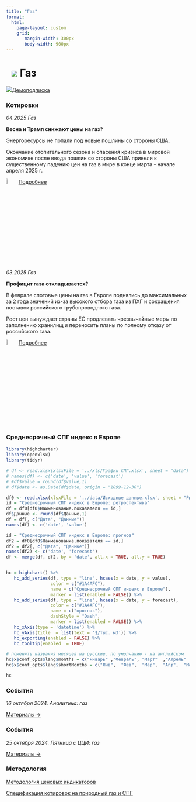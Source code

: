 ```yaml
---
title: "Газ"
format: 
  html:
    page-layout: custom
    grid:
       margin-width: 300px
       body-width: 900px
---
```


# ![](../images/icon-gas.svg) Газ {.my-custom-class style="margin-left:3%;"}

![](../images/icon-subscription.svg)[Демоподписка](../demo-subscription.qmd)

:::::: {.grid style="margin-left:0%"}
::: {.g-col-12 .g-col-sm-12 .g-col-xs-12 .g-col-xl-4 .g-col-md-6 .g-col-lg-6}
### Котировки

*04.2025 Газ*

**Весна и Трамп снижают цены на газ?**

Энергоресурсы не попали под новые пошлины со стороны США.

Окончание отопительного сезона и опасения кризиса в мировой экономике после ввода пошлин со стороны США привели к существенному падению цен на газ в мире в конце марта - начале апреля 2025 г.

![](../images/icon-locker.svg){width="6%"} [Подробнее](../demo-subscription.qmd)

*03.2025 Газ*

**Профицит газа откладывается?**

В феврале спотовые цены на газ в Европе поднялись до максимальных за 2 года значений из-за высокого отбора газа из ПХГ и сокращения поставок российского трубопроводного газа.

Рост цен вынуждает страны ЕС продлевать чрезвычайные меры по заполнению хранилищ и переносить планы по полному отказу от российского газа.

![](../images/icon-locker.svg){width="6%"} [Подробнее](../demo-subscription.qmd)

:::

::: {.g-col-12 .g-col-sm-12 .g-col-xs-12 .g-col-xl-6 .g-col-md-6 .g-col-lg-6}
### Среднесрочный СПГ индекс в Европе

```r
library(highcharter)
library(openxlsx)
library(tidyr)

# df <- read.xlsx(xlsxFile = '../xls/График СПГ.xlsx', sheet = "data") 
# names(df) <- c('date', 'value', 'forecast')
# #df$value = round(df$value,1)
# df$date <- as.Date(df$date, origin = "1899-12-30")

df0 <- read.xlsx(xlsxFile = '../data/Исходные данные.xlsx', sheet = "Рынки", detectDates = TRUE)
id = "Среднесрочный СПГ индекс в Европе: ретроспектива"
df = df0[df0$Наименование.показателя == id,]
df$Данные <- round(df$Данные,1)
df = df[, c("Дата", "Данные")]
names(df) <- c('date', 'value')

id = "Среднесрочный СПГ индекс в Европе: прогноз"
df2 = df0[df0$Наименование.показателя == id,]
df2 = df2[, c("Дата", "Данные")]
names(df2) <- c('date', 'forecast')
df <- merge(df, df2, by = 'date', all.x = TRUE, all.y = TRUE)


hc = highchart() %>% 
   hc_add_series(df, type = "line", hcaes(x = date, y = value), 
                 color = c("#1A4AFC"), 
                 name = c("Среднесрочный СПГ индекс в Европе"),
                 marker = list(enabled = FALSE)) %>%
   hc_add_series(df, type = "line", hcaes(x = date, y = forecast), 
                 color = c("#1A4AFC"), 
                 name = c("прогноз"),
                 dashStyle = "Dash",
                 marker = list(enabled = FALSE)) %>% 
   hc_xAxis(type = 'datetime') %>% 
   hc_yAxis(title  = list(text = '$/тыс. м3')) %>% 
   hc_exporting(enabled = FALSE) %>% 
   hc_tooltip(enabled  = TRUE)

# поменять названия месяцев на русские. по умолчанию - на английском
hc$x$conf_opts$lang$months = c("Январь"	,"Февраль",	"Март"	,"Апрель"	,"Май",	"Июнь", "Июль",	"Август",	"Сентябрь",	"Октябрь",	"Ноябрь",	"Декабрь")
hc$x$conf_opts$lang$shortMonths = c("Янв", 	"Фев",	"Мар",	"Апр",	"Май",	"Июн",	"Июл",	"Авг",	"Сен",	"Окт",	"Ноя",	"Дек")

hc

```

### События

*16 октября 2024. Аналитика: газ*

[Материалы →](../events/2024-10-16-gas.qmd)

### События

*25 октября 2024. Пятница с ЦЦИ: газ*

[Материалы →](../events/2024-10-25-gas.qmd)
:::

::: {.g-col-12 .g-col-sm-12 .g-col-xs-12 .g-col-xl-6 .g-col-md-6 .g-col-lg-6}
### Методология

[Методология ценовых индикаторов](../methodology/methodology-benchmark-pbc.qmd)

[Спецификация котировок на природный газ и СПГ](../methodology/specs-gas.qmd)
:::
::::::
